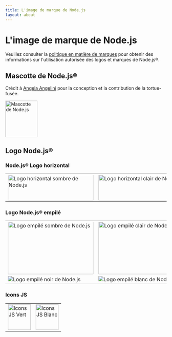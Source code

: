 ```yaml
---
title: L'image de marque de Node.js
layout: about
---
```


# L'image de marque de Node.js

Veuillez consulter la [politique en matière de marques](https://trademark-policy.openjsf.org/) pour obtenir des informations sur l'utilisation autorisée des logos et marques de Node.js®.

## Mascotte de Node.js®

Crédit à [Angela Angelini](https://www.linkedin.com/in/angeliningl/) pour la conception et la contribution de la tortue-fusée.

<img alt="Mascotte de Node.js" src="/static/images/node-mascot.svg" className="w-[100px]" width="100" height="114" />

## Logo Node.js®

### Node.js® Logo horizontal

<table>
<tbody>
<tr>
<td>
<img alt="Logo horizontal sombre de Node.js" src="/static/logos/nodejsDark.svg" className="h-[80px] w-[267px]" width="267" height="80" />
</td>

<td>
<img alt="Logo horizontal clair de Node.js" src="/static/logos/nodejsLight.svg" className="h-[80px] w-[267px] bg-neutral-950 p-2 dark:bg-transparent" width="267" height="80" />
</td>
</tr>
</tbody>
</table>

### Logo Node.js® empilé

<table>
<tbody>
<tr>
<td>
<img alt="Logo empilé sombre de Node.js" src="/static/logos/nodejsStackedDark.svg" className="h-[164px] w-[267px]" width="267" height="164" />
</td>

<td>
<img alt="Logo empilé clair de Node.js" src="/static/logos/nodejsStackedLight.svg" className="h-[164px] w-[267px] rounded bg-neutral-950 p-2 dark:bg-transparent" width="267" height="164" />
</td>
</tr>

<tr>
<td>
<img alt="Logo empilé noir de Node.js" src="/static/logos/nodejsStackedBlack.svg" />
</td>

<td>
<img alt="Logo empilé blanc de Node.js" src="/static/logos/nodejsStackedWhite.svg" className="rounded bg-neutral-950 p-2 dark:bg-transparent" />
</td>
</tr>
</tbody>
</table>

### Icons JS

<table>
<tbody>
<tr>
<td>
<img alt="Icons JS Vert" src="/static/logos/jsIconGreen.svg" className="height-[80px] mx-auto w-[71px]" width="71" height="80" />
</td>

<td>
<img alt="Icons JS Blanc" src="/static/logos/jsIconWhite.svg" className="height-[80px] mx-auto w-[71px] rounded bg-neutral-950 p-2 dark:bg-transparent" width="71" height="80" />
</td>
</tr>
</tbody>
</table>
